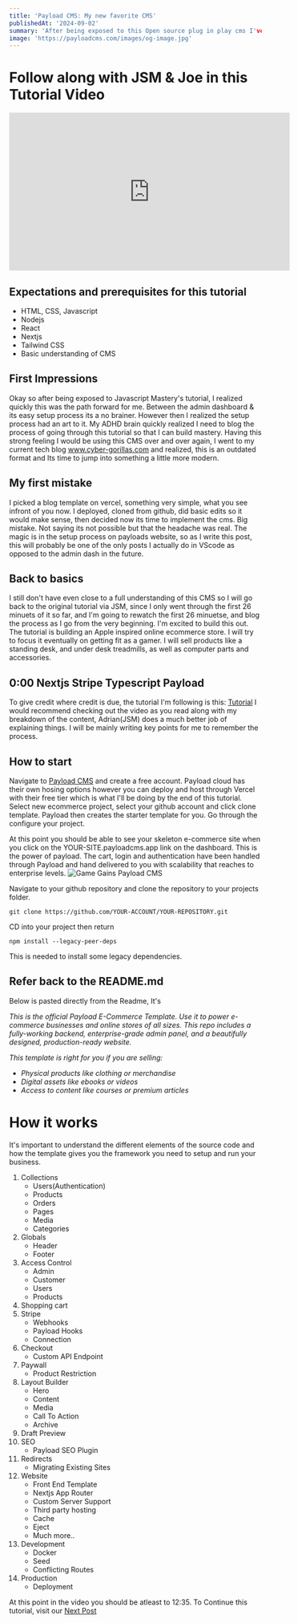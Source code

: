 ```yaml
---
title: 'Payload CMS: My new favorite CMS'
publishedAt: '2024-09-02'
summary: 'After being exposed to this Open source plug in play cms I've realized that this is the only way to go for my ecommerce & blog solutions in the future. Here I will be documenting my setup process and building out a small Ecommerce store while watching the Javascript Mastery Tutorial.'
image: 'https://payloadcms.com/images/og-image.jpg'
---
```


# Follow along with JSM & Joe in this Tutorial Video
<iframe width="560" height="315" src="https://www.youtube.com/embed/3JUsg-WsU9o?si=SnaEs1-REHxr4u7T" title="YouTube video player" frameborder="0" allow="accelerometer; autoplay; clipboard-write; encrypted-media; gyroscope; picture-in-picture; web-share" referrerpolicy="strict-origin-when-cross-origin" allowfullscreen></iframe>

## Expectations and prerequisites for this tutorial

- HTML, CSS, Javascript
- Nodejs
- React
- Nextjs
- Tailwind CSS
- Basic understanding of CMS


## First Impressions

Okay so after being exposed to Javascript Mastery's tutorial, I realized quickly this was the path forward for me. Between the admin dashboard & its easy setup process its a no brainer.
However then I realized the setup process had an art to it. My ADHD brain quickly realized I need to blog the process of going through this tutorial so that I can build mastery. 
Having this strong feeling I would be using this CMS over and over again, I went to my current tech blog www.cyber-gorillas.com and realized, this is an outdated format and Its time to jump into something a little more modern.

## My first mistake

I picked a blog template on vercel, something very simple, what you see infront of you now. I deployed, cloned from github, did basic edits so it would make sense, then decided now its time to implement the cms. Big mistake. Not saying
its not possible but that the headache was real. The magic is in the setup process on payloads website, so as I write this post, this will probably be one of the only posts I actually do in VScode as opposed to the admin dash in the future.

## Back to basics

I still don't have even close to a full understanding of this CMS so I will go back to the original tutorial via JSM, since I only went through the first 26 minuets of it so far, and I'm going to rewatch the first 26 minuetse, and blog the process as I go
from the very beginning. I'm excited to build this out. The tutorial is building an Apple inspired online ecommerce store. I will try to focus it eventually on getting fit as a gamer. I will sell products like a standing desk, and under desk treadmills, as well as computer parts and accessories.

## 0:00 Nextjs Stripe Typescript Payload

To give credit where credit is due, the tutorial I'm following is this: [Tutorial](https://www.youtube.com/watch?v=3JUsg-WsU9o&t=1562s)
I would recommend checking out the video as you read along with my breakdown of the content, Adrian(JSM) does a much better job of explaining things. I will be mainly writing key points for me to remember the process.

## How to start

Navigate to [Payload CMS](https://payloadcms.com/) and create a free account. Payload cloud has their own hosing options however you can deploy and host through Vercel with their free tier which is what I'll be doing by the end of this tutorial.
Select new ecommerce project, select your github account and click clone template. Payload then creates the starter template for you. Go through the configure your project.

At this point you should be able to see your skeleton e-commerce site when you click on the YOUR-SITE.payloadcms.app link on the dashboard. This is the power of payload. The cart, login and authentication have been handled through Payload and hand delivered to you with scalability that reaches to enterprise levels.
![Game Gains Payload CMS](https://i.imgur.com/RRatWR4.jpeg)

Navigate to your github repository and clone the repository to your projects folder.

`git clone https://github.com/YOUR-ACCOUNT/YOUR-REPOSITORY.git`

CD into your project then return

`npm install --legacy-peer-deps`

This is needed to install some legacy dependencies.

## Refer back to the README.md

Below is pasted directly from the Readme, It's 

*This is the official Payload E-Commerce Template. Use it to power e-commerce businesses and online stores of all sizes. This repo includes a fully-working backend, enterprise-grade admin panel, and a beautifully designed, production-ready website.*

*This template is right for you if you are selling:*

- *Physical products like clothing or merchandise*
- *Digital assets like ebooks or videos*
- *Access to content like courses or premium articles*

# How it works

It's important to understand the different elements of the source code and how the template gives you the framework you need to setup and run your business.

1. Collections
    - Users(Authentication)
    - Products
    - Orders
    - Pages
    - Media
    - Categories
2. Globals
    - Header
    - Footer
3. Access Control
    - Admin
    - Customer
    - Users
    - Products
4. Shopping cart
5. Stripe
    - Webhooks
    - Payload Hooks
    - Connection
6. Checkout
    - Custom API Endpoint
7. Paywall
    - Product Restriction
8. Layout Builder
    - Hero
    - Content
    - Media
    - Call To Action
    - Archive
9. Draft Preview
10. SEO
    - Payload SEO Plugin
11. Redirects
    - Migrating Existing Sites
12. Website
    - Front End Template
    - Nextjs App Router
    - Custom Server Support
    - Third party hosting
    - Cache
    - Eject
    - Much more..
13. Development
    - Docker
    - Seed
    - Conflicting Routes
14. Production
    - Deployment

At this point in the video you should be atleast to 12:35. To Continue this tutorial, visit our [Next Post](https://speakupjoe.com/blog/payload-cms-tutorial-part-2)